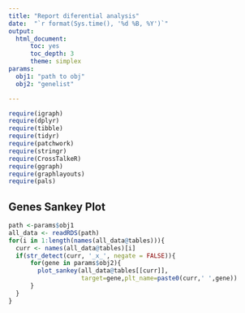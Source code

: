 ```yaml
---
title: "Report diferential analysis"
date:  "`r format(Sys.time(), '%d %B, %Y')`"
output:
  html_document:
      toc: yes
      toc_depth: 3
      theme: simplex
params:
  obj1: "path to obj"
  obj2: "genelist"

---
```


```r
require(igraph)
require(dplyr)
require(tibble)
require(tidyr)
require(patchwork)
require(stringr)
require(CrossTalkeR)
require(ggraph)
require(graphlayouts)
require(pals)


```

## Genes Sankey Plot

```r
path <-params$obj1
all_data <- readRDS(path)
for(i in 1:length(names(all_data@tables))){
  curr <- names(all_data@tables)[i]
  if(str_detect(curr, '_x_', negate = FALSE)){
      for(gene in params$obj2){
        plot_sankey(all_data@tables[[curr]],
                    target=gene,plt_name=paste0(curr,' ',gene))
      }
  }
}
```
